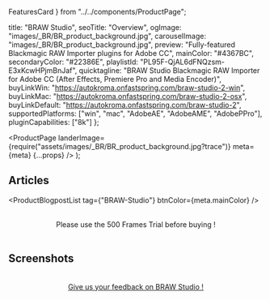   FeaturesCard
} from "../../components/ProductPage";

  title: "BRAW Studio",
  seoTitle: "Overview",
  ogImage: "images/_BR/BR_product_background.jpg",
  carouselImage: "images/_BR/BR_product_background.jpg",
  preview: "Fully-featured Blackmagic RAW Importer plugins for Adobe CC",
  mainColor: "#4367BC",
  secondaryColor: "#22386E",
  playlistId: "PL95F-QjAL6dFNQzsm-E3xKcwHPjmBnJaf",
  quicktagline: "BRAW Studio Blackmagic RAW Importer for Adobe CC (After Effects, Premiere Pro and Media Encoder)",
  buyLinkWin: "https://autokroma.onfastspring.com/braw-studio-2-win",
  buyLinkMac: "https://autokroma.onfastspring.com/braw-studio-2-osx",
  buyLinkDefault: "https://autokroma.onfastspring.com/braw-studio-2",
  supportedPlatforms: ["win", "mac", "AdobeAE", "AdobeAME", "AdobePPro"],
  pluginCapabilities: ["8k"]
};

  <ProductPage
    landerImage={require("assets/images/_BR/BR_product_background.jpg?trace")}
    meta={meta}
    {...props}
  />
);

<Features mainColor={meta.mainColor} assetPrefix="" overview />

<H2 centered underline={meta.mainColor}>Articles</H2>

<ProductBlogpostList tag={"BRAW-Studio"} btnColor={meta.mainColor} />

<TechnicalSpecs mainColor={meta.mainColor} overview />

<br />
<center>
  <span style={{color: "#f00", fontSize: "150%"}}>
    Please use the 500 Frames Trial before buying !
  </span>
</center>

<br />

<Flex alignItems="center" justifyContent="center">
  <H2 centered underline={meta.mainColor}>
    Screenshots
  </H2>
  <Box
    as="a"
    ml={2}
    href={`/BRAW_Studio/Screenshots`}
  >
    <ExternalLinkIcon />
  </Box>
</Flex>

<Screenshots images={config.BRAWStudioScreenshots} meta={meta} />

<br />

<center>
  <a href={"https://docs.google.com/forms/d/e/1FAIpQLSfjLYch8EKPFzI44hzX2upzZfHUmOQ6Ee6jefnRfay3xB8PLA/viewform"}
    style={{color: "#008", fontSize: "125%"}}>
  Give us your feedback on BRAW Studio !
  </a>
</center>